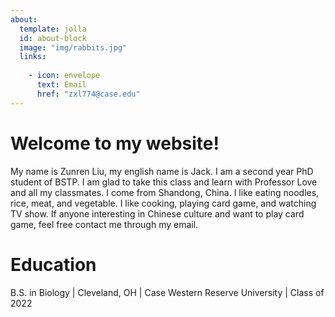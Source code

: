 ---
about:
  template: jolla
  id: about-block
  image: "img/rabbits.jpg"
  links:
    
    - icon: envelope
      text: Email
      href: "zxl774@case.edu"  
---

::: {#about-block}
:::

# Welcome to my website!

My name is Zunren Liu, my english name is Jack. I am a second year PhD student of BSTP. I am glad to take this class and learn with Professor Love and all my classmates. 
I come from Shandong, China. I like eating noodles, rice, meat, and vegetable. I like cooking, playing card game, and watching TV show. If anyone interesting in Chinese culture and want to play card game, feel free contact me through my email.

# Education

B.S. in Biology | Cleveland, OH | Case Western Reserve University | Class of 2022



